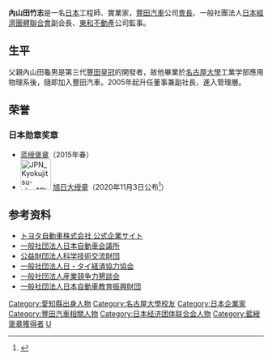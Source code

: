 '''內山田竹志'''{{BD|1946年|8月17日||}}是一名[[日本|日本]]工程師、實業家，[[豐田汽車|豐田汽車]]公司[[會長|會長]]、一般社團法人[[日本經濟團體聯合會|日本經濟團體聯合會]]副会長、[[東和不動產|東和不動產]]公司監事。

==生平==
父親內山田龜男是第三代[[豐田皇冠|豐田皇冠]]的開發者，故他畢業於[[名古屋大學|名古屋大學]]工業学部應用物理系後，隨即加入豐田汽車。2005年起升任董事兼副社長，進入管理層。

==荣誉==
===日本勋章奖章===
* [[蓝绶褒章|蓝绶褒章]]（2015年春）
* [[File:JPN_Kyokujitsu-sho_1Class_BAR.svg|60px]] [[旭日章|旭日大绶章]]（2020年11月3日公布<ref>{{ja}}{{cite web |url=https://www8.cao.go.jp/shokun/hatsurei/r02aki/meibo_jokun/kyokujitsu-daijusho.pdf |title=令和2年秋の叙勲 旭日大綬章受章者 |publisher=[[内阁府|内阁府]] |date=2020-11-03 |accessdate=2021-08-02 |deadurl=no |archiveurl=https://web.archive.org/web/20210802034239/https://www8.cao.go.jp/shokun/hatsurei/r02aki/meibo_jokun/kyokujitsu-daijusho.pdf |archivedate=2021-08-02 }}</ref>）

== 参考资料 ==
{{reflist}}
* [https://global.toyota/ トヨタ自動車株式会社 公式企業サイト] {{Wayback|url=https://global.toyota/ |date=20201215020716 }}
* [https://www.aba-j.or.jp/ 一般社団法人日本自動車会議所] {{Wayback|url=https://www.aba-j.or.jp/ |date=20201101104134 }}
* [http://www.astf.or.jp/ 公益財団法人科学技術交流財団] {{Wayback|url=http://www.astf.or.jp/ |date=20201118101511 }}
* [http://www.jtecs.or.jp/ 一般社団法人日・タイ経済協力協会] {{Wayback|url=http://www.jtecs.or.jp/ |date=20201101124356 }}
* [http://www.cocn.jp/ 一般社団法人産業競争力懇談会] {{Wayback|url=http://www.cocn.jp/ |date=20201129002725 }}
* [http://www.jaef.or.jp/ 一般社団法人日本自動車教育振興財団] {{Wayback|url=http://www.jaef.or.jp/ |date=20201026213705 }}

{{DEFAULTSORT:Uchiyamada, Takeshi}}

[[Category:愛知縣出身人物|Category:愛知縣出身人物]]
[[Category:名古屋大學校友|Category:名古屋大學校友]]
[[Category:日本企業家|Category:日本企業家]]
[[Category:豐田汽車相關人物|Category:豐田汽車相關人物]]
[[Category:日本经济团体联合会人物|Category:日本经济团体联合会人物]]
[[Category:藍綬褒章獲得者|Category:藍綬褒章獲得者]]
[[Category:旭日大绶章获得者|U]]